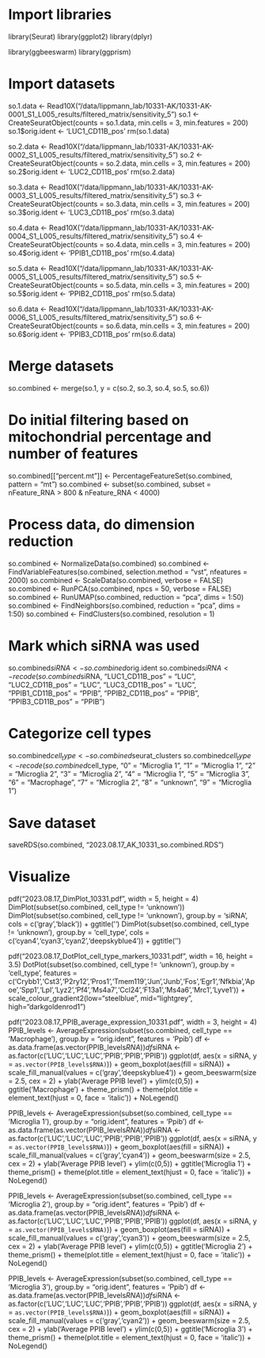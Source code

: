 # Import libraries
library(Seurat)
library(ggplot2)
library(dplyr)

library(ggbeeswarm)
library(ggprism)

# Import datasets
so.1.data <- Read10X("/data/lippmann_lab/10331-AK/10331-AK-0001_S1_L005_results/filtered_matrix/sensitivity_5")
so.1 <- CreateSeuratObject(counts = so.1.data, min.cells = 3, min.features = 200)
so.1$orig.ident <- 'LUC1_CD11B_pos'
rm(so.1.data)

so.2.data <- Read10X("/data/lippmann_lab/10331-AK/10331-AK-0002_S1_L005_results/filtered_matrix/sensitivity_5")
so.2 <- CreateSeuratObject(counts = so.2.data, min.cells = 3, min.features = 200)
so.2$orig.ident <- 'LUC2_CD11B_pos'
rm(so.2.data)

so.3.data <- Read10X("/data/lippmann_lab/10331-AK/10331-AK-0003_S1_L005_results/filtered_matrix/sensitivity_5")
so.3 <- CreateSeuratObject(counts = so.3.data, min.cells = 3, min.features = 200)
so.3$orig.ident <- 'LUC3_CD11B_pos'
rm(so.3.data)

so.4.data <- Read10X("/data/lippmann_lab/10331-AK/10331-AK-0004_S1_L005_results/filtered_matrix/sensitivity_5")
so.4 <- CreateSeuratObject(counts = so.4.data, min.cells = 3, min.features = 200)
so.4$orig.ident <- 'PPIB1_CD11B_pos'
rm(so.4.data)

so.5.data <- Read10X("/data/lippmann_lab/10331-AK/10331-AK-0005_S1_L005_results/filtered_matrix/sensitivity_5")
so.5 <- CreateSeuratObject(counts = so.5.data, min.cells = 3, min.features = 200)
so.5$orig.ident <- 'PPIB2_CD11B_pos'
rm(so.5.data)

so.6.data <- Read10X("/data/lippmann_lab/10331-AK/10331-AK-0006_S1_L005_results/filtered_matrix/sensitivity_5")
so.6 <- CreateSeuratObject(counts = so.6.data, min.cells = 3, min.features = 200)
so.6$orig.ident <- 'PPIB3_CD11B_pos'
rm(so.6.data)

# Merge datasets
so.combined <- merge(so.1, y = c(so.2, so.3, so.4, so.5, so.6))

# Do initial filtering based on mitochondrial percentage and number of features
so.combined[["percent.mt"]] <- PercentageFeatureSet(so.combined, pattern = "mt")
so.combined <- subset(so.combined, subset = nFeature_RNA > 800 & nFeature_RNA < 4000)

# Process data, do dimension reduction
so.combined <- NormalizeData(so.combined)
so.combined <- FindVariableFeatures(so.combined, selection.method = "vst", nfeatures = 2000)
so.combined <- ScaleData(so.combined, verbose = FALSE)
so.combined <- RunPCA(so.combined, npcs = 50, verbose = FALSE)
so.combined <- RunUMAP(so.combined, reduction = "pca", dims = 1:50)
so.combined <- FindNeighbors(so.combined, reduction = "pca", dims = 1:50)
so.combined <- FindClusters(so.combined, resolution = 1)

# Mark which siRNA was used
so.combined$siRNA <- so.combined$orig.ident
so.combined$siRNA <- recode(so.combined$siRNA,
                            "LUC1_CD11B_pos" = "LUC",
                            "LUC2_CD11B_pos" = "LUC",
                            "LUC3_CD11B_pos" = "LUC",
                            "PPIB1_CD11B_pos" = "PPIB",
                            "PPIB2_CD11B_pos" = "PPIB",
                            "PPIB3_CD11B_pos" = "PPIB")

# Categorize cell types
so.combined$cell_type <- so.combined$seurat_clusters
so.combined$cell_type <- recode(so.combined$cell_type,
                                "0" = "Microglia 1",
                                "1" = "Microglia 1",
                                "2" = "Microglia 2",
                                "3" = "Microglia 2",
                                "4" = "Microglia 1",
                                "5" = "Microglia 3",
                                "6" = "Macrophage",
                                "7" = "Microglia 2",
                                "8" = "unknown",
                                "9" = "Microglia 1")

# Save dataset
saveRDS(so.combined, "2023.08.17_AK_10331_so.combined.RDS")

# Visualize 
pdf("2023.08.17_DimPlot_10331.pdf", width = 5, height = 4)
DimPlot(subset(so.combined, cell_type != 'unknown'))
DimPlot(subset(so.combined, cell_type != 'unknown'), group.by = 'siRNA', cols = c('gray','black')) + ggtitle('')
DimPlot(subset(so.combined, cell_type != 'unknown'), group.by = 'cell_type', cols = c('cyan4','cyan3','cyan2','deepskyblue4')) + ggtitle('')

pdf("2023.08.17_DotPlot_cell_type_markers_10331.pdf", width = 16, height = 3.5)
DotPlot(subset(so.combined, cell_type != 'unknown'), group.by = 'cell_type', features = c('Crybb1','Cst3','P2ry12','Pros1','Tmem119','Jun','Junb','Fos','Egr1','Nfkbia','Apoe','Spp1','Lpl','Lyz2','Pf4','Ms4a7','Ccl24','F13a1','Ms4a6','Mrc1','Lyve1')) + scale_colour_gradient2(low="steelblue", mid="lightgrey", high="darkgoldenrod1")

pdf("2023.08.17_PPIB_average_expression_10331.pdf", width = 3, height = 4)
PPIB_levels <- AverageExpression(subset(so.combined, cell_type == 'Macrophage'), group.by = "orig.ident", features = 'Ppib')
df <- as.data.frame(as.vector(PPIB_levels$RNA))
df$siRNA <- as.factor(c('LUC','LUC','LUC','PPIB','PPIB','PPIB'))
ggplot(df, aes(x = siRNA, y = `as.vector(PPIB_levels$RNA)`)) +
  geom_boxplot(aes(fill = siRNA)) +
  scale_fill_manual(values = c('gray','deepskyblue4')) + 
  geom_beeswarm(size = 2.5, cex = 2) + 
  ylab('Average PPIB level') +
  ylim(c(0,5)) +
  ggtitle('Macrophage') +
  theme_prism() + 
  theme(plot.title = element_text(hjust = 0, face = 'italic')) + 
  NoLegend()

PPIB_levels <- AverageExpression(subset(so.combined, cell_type == 'Microglia 1'), group.by = "orig.ident", features = 'Ppib')
df <- as.data.frame(as.vector(PPIB_levels$RNA))
df$siRNA <- as.factor(c('LUC','LUC','LUC','PPIB','PPIB','PPIB'))
ggplot(df, aes(x = siRNA, y = `as.vector(PPIB_levels$RNA)`)) +
  geom_boxplot(aes(fill = siRNA)) +
  scale_fill_manual(values = c('gray','cyan4')) + 
  geom_beeswarm(size = 2.5, cex = 2) + 
  ylab('Average PPIB level') +
  ylim(c(0,5)) +
  ggtitle('Microglia 1') +
  theme_prism() + 
  theme(plot.title = element_text(hjust = 0, face = 'italic')) + 
  NoLegend()

PPIB_levels <- AverageExpression(subset(so.combined, cell_type == 'Microglia 2'), group.by = "orig.ident", features = 'Ppib')
df <- as.data.frame(as.vector(PPIB_levels$RNA))
df$siRNA <- as.factor(c('LUC','LUC','LUC','PPIB','PPIB','PPIB'))
ggplot(df, aes(x = siRNA, y = `as.vector(PPIB_levels$RNA)`)) +
  geom_boxplot(aes(fill = siRNA)) +
  scale_fill_manual(values = c('gray','cyan3')) + 
  geom_beeswarm(size = 2.5, cex = 2) + 
  ylab('Average PPIB level') +
  ylim(c(0,5)) +
  ggtitle('Microglia 2') +
  theme_prism() + 
  theme(plot.title = element_text(hjust = 0, face = 'italic')) + 
  NoLegend()

PPIB_levels <- AverageExpression(subset(so.combined, cell_type == 'Microglia 3'), group.by = "orig.ident", features = 'Ppib')
df <- as.data.frame(as.vector(PPIB_levels$RNA))
df$siRNA <- as.factor(c('LUC','LUC','LUC','PPIB','PPIB','PPIB'))
ggplot(df, aes(x = siRNA, y = `as.vector(PPIB_levels$RNA)`)) +
  geom_boxplot(aes(fill = siRNA)) +
  scale_fill_manual(values = c('gray','cyan2')) + 
  geom_beeswarm(size = 2.5, cex = 2) + 
  ylab('Average PPIB level') +
  ylim(c(0,5)) +
  ggtitle('Microglia 3') +
  theme_prism() + 
  theme(plot.title = element_text(hjust = 0, face = 'italic')) + 
  NoLegend()
